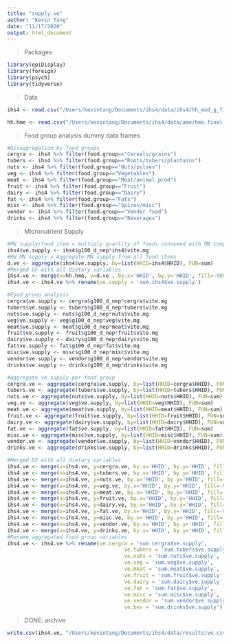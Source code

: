 ```yaml
---
title: "supply.ve"
author: "Kevin Tang"
date: "11/17/2020"
output: html_document
---
```

> Packages

```r
library(epiDisplay)
library(foreign)
library(psych)
library(tidyverse)
```

>Data

```r
ihs4 <- read.csv("/Users/kevintang/Documents/ihs4/data/ihs4/hh_mod_g_final.csv")

hh.hme <- read.csv("/Users/kevintang/Documents/ihs4/data/ame/hme.final.csv")

```


>Food group analysis dummy data frames

```r
#Disaggregation by food groups
cergra <- ihs4 %>% filter(food.group=="Cereals/grains")
tubers <- ihs4 %>% filter(food.group=="Roots/tubers/plantains")
nuts <- ihs4 %>% filter(food.group=="Nuts/pulses")
veg <- ihs4 %>% filter(food.group=="Vegetables")
meat <- ihs4 %>% filter(food.group=="Meat/animal prod")
fruit <- ihs4 %>% filter(food.group=="Fruit")
dairy <- ihs4 %>% filter(food.group=="Dairy")
fat <- ihs4 %>% filter(food.group=="Fats")
misc <- ihs4 %>% filter(food.group=="Spices/misc")
vendor <- ihs4 %>% filter(food.group=="Vendor food")
drinks <- ihs4 %>% filter(food.group=="Beverages")
```

>Micronutrient Supply

```r
#MN supply/food item = multiply quantity of foods consumed with MN composition of food
ihs4$ve.supply <- ihs4$g100_d_nep*ihs4$vite.mg
#HH MN supply = Aggregate MN supply from all food items 
d.ve <- aggregate(ihs4$ve.supply, by=list(HHID=ihs4$HHID), FUN=sum)
#Merged DF with all dietary variables
ihs4.ve <- merge(x=hh.hme, y=d.ve , by.x='HHID', by.y='HHID', fill=-9999, all.x = TRUE)
ihs4.ve <- ihs4.ve %>% rename(ve.supply = 'sum.ihs4$ve.supply')

#Food group analysis
cergra$ve.supply <- cergra$g100_d_nep*cergra$vite.mg
tubers$ve.supply <- tubers$g100_d_nep*tubers$vite.mg
nuts$ve.supply <- nuts$g100_d_nep*nuts$vite.mg
veg$ve.supply <- veg$g100_d_nep*veg$vite.mg
meat$ve.supply <- meat$g100_d_nep*meat$vite.mg
fruit$ve.supply <- fruit$g100_d_nep*fruit$vite.mg
dairy$ve.supply <- dairy$g100_d_nep*dairy$vite.mg
fat$ve.supply <- fat$g100_d_nep*fat$vite.mg
misc$ve.supply <- misc$g100_d_nep*misc$vite.mg
vendor$ve.supply <- vendor$g100_d_nep*vendor$vite.mg
drinks$ve.supply <- drinks$g100_d_nep*drinks$vite.mg

#Aggregate ve supply per food group
cergra.ve <- aggregate(cergra$ve.supply, by=list(HHID=cergra$HHID), FUN=sum)
tubers.ve <- aggregate(tubers$ve.supply, by=list(HHID=tubers$HHID), FUN=sum)
nuts.ve <- aggregate(nuts$ve.supply, by=list(HHID=nuts$HHID), FUN=sum)
veg.ve <- aggregate(veg$ve.supply, by=list(HHID=veg$HHID), FUN=sum)
meat.ve <- aggregate(meat$ve.supply, by=list(HHID=meat$HHID), FUN=sum)
fruit.ve <- aggregate(fruit$ve.supply, by=list(HHID=fruit$HHID), FUN=sum)
dairy.ve <- aggregate(dairy$ve.supply, by=list(HHID=dairy$HHID), FUN=sum)
fat.ve <- aggregate(fat$ve.supply, by=list(HHID=fat$HHID), FUN=sum)
misc.ve <- aggregate(misc$ve.supply, by=list(HHID=misc$HHID), FUN=sum)
vendor.ve <- aggregate(vendor$ve.supply, by=list(HHID=vendor$HHID), FUN=sum)
drinks.ve <- aggregate(drinks$ve.supply, by=list(HHID=drinks$HHID), FUN=sum)

#Merged DF with all dietary variables
ihs4.ve <- merge(x=ihs4.ve, y=cergra.ve, by.x='HHID', by.y='HHID', fill=-9999, all.x = TRUE)
ihs4.ve <- merge(x=ihs4.ve, y=tubers.ve, by.x='HHID', by.y='HHID', fill=-9999, all.x = TRUE)
ihs4.ve <- merge(x=ihs4.ve, y=nuts.ve, by.x='HHID', by.y='HHID', fill=-9999, all.x = TRUE)
ihs4.ve <- merge(x=ihs4.ve, y=veg.ve, by.x='HHID', by.y='HHID', fill=-9999, all.x = TRUE)
ihs4.ve <- merge(x=ihs4.ve, y=meat.ve, by.x='HHID', by.y='HHID', fill=-9999, all.x = TRUE)
ihs4.ve <- merge(x=ihs4.ve, y=fruit.ve, by.x='HHID', by.y='HHID', fill=-9999, all.x = TRUE)
ihs4.ve <- merge(x=ihs4.ve, y=dairy.ve, by.x='HHID', by.y='HHID', fill=-9999, all.x = TRUE)
ihs4.ve <- merge(x=ihs4.ve, y=fat.ve, by.x='HHID', by.y='HHID', fill=-9999, all.x = TRUE)
ihs4.ve <- merge(x=ihs4.ve, y=misc.ve, by.x='HHID', by.y='HHID', fill=-9999, all.x = TRUE)
ihs4.ve <- merge(x=ihs4.ve, y=vendor.ve, by.x='HHID', by.y='HHID', fill=-9999, all.x = TRUE)
ihs4.ve <- merge(x=ihs4.ve, y=drinks.ve, by.x='HHID', by.y='HHID', fill=-9999, all.x = TRUE)
#Rename aggregated food group variables
ihs4.ve <- ihs4.ve %>% rename(ve.cergra = 'sum.cergra$ve.supply',
                                      ve.tubers = 'sum.tubers$ve.supply',
                                      ve.nuts = 'sum.nuts$ve.supply',
                                      ve.veg = 'sum.veg$ve.supply',
                                      ve.meat = 'sum.meat$ve.supply',
                                      ve.fruit = 'sum.fruit$ve.supply',
                                      ve.dairy = 'sum.dairy$ve.supply',
                                      ve.fat = 'sum.fat$ve.supply',
                                      ve.misc = 'sum.misc$ve.supply',
                                      ve.vendor = 'sum.vendor$ve.supply',
                                      ve.bev = 'sum.drinks$ve.supply')

```

> DONE: archive

```r
write.csv(ihs4.ve, "/Users/kevintang/Documents/ihs4/data/results/ve.csv")
```
